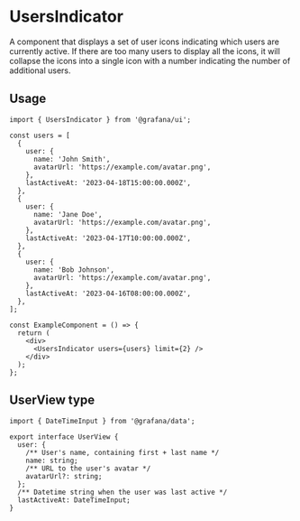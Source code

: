 
<Meta title="MDX|UsersIndicator" component={UsersIndicator} />

# UsersIndicator

A component that displays a set of user icons indicating which users are currently active. If there are too many users to display all the icons, it will collapse the icons into a single icon with a number indicating the number of additional users.

## Usage

```tsx
import { UsersIndicator } from '@grafana/ui';

const users = [
  {
    user: {
      name: 'John Smith',
      avatarUrl: 'https://example.com/avatar.png',
    },
    lastActiveAt: '2023-04-18T15:00:00.000Z',
  },
  {
    user: {
      name: 'Jane Doe',
      avatarUrl: 'https://example.com/avatar.png',
    },
    lastActiveAt: '2023-04-17T10:00:00.000Z',
  },
  {
    user: {
      name: 'Bob Johnson',
      avatarUrl: 'https://example.com/avatar.png',
    },
    lastActiveAt: '2023-04-16T08:00:00.000Z',
  },
];

const ExampleComponent = () => {
  return (
    <div>
      <UsersIndicator users={users} limit={2} />
    </div>
  );
};
```

<ArgTypes of={UsersIndicator} />

## UserView type

```tsx
import { DateTimeInput } from '@grafana/data';

export interface UserView {
  user: {
    /** User's name, containing first + last name */
    name: string;
    /** URL to the user's avatar */
    avatarUrl?: string;
  };
  /** Datetime string when the user was last active */
  lastActiveAt: DateTimeInput;
}
```
